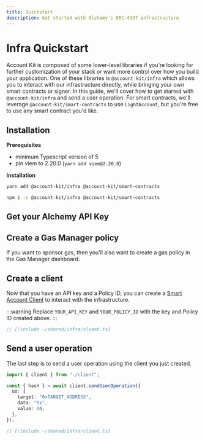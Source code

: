 ```yaml
---
title: Quickstart
description: Get started with Alchemy's ERC-4337 infrastructure
---
```



# Infra Quickstart

Account Kit is composed of some lower-level libraries if you're looking for further customization of your stack or want more control over how you build your application.
One of these libraries is `@account-kit/infra` which allows you to interact with our infrastructure directly, while bringing your own smart contracts or signer.
In this guide, we'll cover how to get started with `@account-kit/infra` and send a user operation. For smart contracts, we'll leverage `@account-kit/smart-contracts` to use `LightAccount`,
but you're free to use any smart contract you'd like.

## Installation

**Prerequisites**

- minimum Typescript version of 5
- pin viem to 2.20.0 (`yarn add viem@2.20.0`)

**Installation**

<CodeBlocks>

```bash [yarn]
yarn add @account-kit/infra @account-kit/smart-contracts
```

```bash [npm]
npm i -s @account-kit/infra @account-kit/smart-contracts
```

</CodeBlocks>

## Get your Alchemy API Key

<GetApiKeySnippet />

## Create a Gas Manager policy

If you want to sponsor gas, then you'll also want to create a gas policy in the Gas Manager dashboard.

<CreateGasManagerPolicySnippet />

## Create a client

Now that you have an API key and a Policy ID, you can create a [Smart Account Client](/concepts/smart-account-client) to interact with the infrastructure.

:::warning
Replace `YOUR_API_KEY` and `YOUR_POLICY_ID` with the key and Policy ID created above.
:::

```ts twoslash
// [!include ~/shared/infra/client.ts]
```

## Send a user operation

The last step is to send a user operation using the client you just created.

<CodeBlocks>

```ts twoslash [example.ts]
import { client } from "./client";

const { hash } = await client.sendUserOperation({
  uo: {
    target: "0xTARGET_ADDRESS",
    data: "0x",
    value: 0n,
  },
});
```

```ts twoslash [client.ts] filename="client.ts"
// [!include ~/shared/infra/client.ts]
```

</CodeBlocks>
